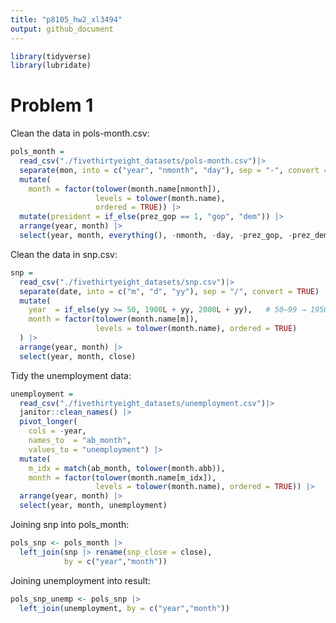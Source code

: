 ```yaml
---
title: "p8105_hw2_xl3494"
output: github_document
---
```

```r
library(tidyverse)
library(lubridate)
```

# Problem 1

Clean the data in pols-month.csv:

```r
pols_month =
  read_csv("./fivethirtyeight_datasets/pols-month.csv")|>
  separate(mon, into = c("year", "nmonth", "day"), sep = "-", convert = TRUE) |>
  mutate(
    month = factor(tolower(month.name[nmonth]),
                   levels = tolower(month.name),
                   ordered = TRUE)) |>
  mutate(president = if_else(prez_gop == 1, "gop", "dem")) |>
  arrange(year, month) |>
  select(year, month, everything(), -nmonth, -day, -prez_gop, -prez_dem)
```

Clean the data in snp.csv:

```r
snp =
  read_csv("./fivethirtyeight_datasets/snp.csv")|>
  separate(date, into = c("m", "d", "yy"), sep = "/", convert = TRUE) |>
  mutate(
    year  = if_else(yy >= 50, 1900L + yy, 2000L + yy),   # 50–99 → 1950–1999；00–49 → 2000–2049
    month = factor(tolower(month.name[m]),
                   levels = tolower(month.name), ordered = TRUE)
  ) |>
  arrange(year, month) |>
  select(year, month, close)
```

Tidy the unemployment data:

```r
unemployment =
  read_csv("./fivethirtyeight_datasets/unemployment.csv")|>
  janitor::clean_names() |>
  pivot_longer(
    cols = -year,
    names_to  = "ab_month",
    values_to = "unemployment") |>
  mutate(
    m_idx = match(ab_month, tolower(month.abb)),             
    month = factor(tolower(month.name[m_idx]),
                   levels = tolower(month.name), ordered = TRUE)) |>
  arrange(year, month) |>
  select(year, month, unemployment)
```

Joining snp into pols_month:

```r
pols_snp <- pols_month |>
  left_join(snp |> rename(snp_close = close),
            by = c("year","month"))
```

Joining unemployment into result:

```r
pols_snp_unemp <- pols_snp |>
  left_join(unemployment, by = c("year","month"))
```








